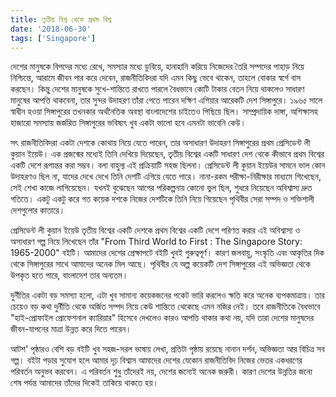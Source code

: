 ```yaml
---
title: তৃতীয় বিশ্ব থেকে প্রথম বিশ্ব
date: '2018-06-30'
tags: ['Singapore']
---
```


দেশের মানুষকে বিপদের মধ্যে রেখে, সমস্যার মধ্যে ডুবিয়ে, হানাহানি করিয়ে নিজেদের তৈরি সম্পদের পাহাড় নিয়ে নিশ্চিন্তে, আরামে জীবন পার করে দেবেন, রাজনীতিবিদরা যদি এমন কিছু ভেবে থাকেন, তাহলে বোকার স্বর্গে বাস করছেন। কিন্তু দেশের মানুষকে সুখে-শান্তিতে রাখতে পারলে বৈধভাবে কোটি টাকার বেতন নিয়ে থাকলেও সাধারণ মানুষের আপত্তি থাকবেনা, তার সুন্দর উদাহরণ তাঁরা পেতে পারেন দক্ষিণ এশিয়ার আরেকটি দেশ সিঙ্গাপুরে। ১৯৬৫ সালে স্বাধীন হওয়া সিঙ্গাপুরের তখনকার অর্থনৈতিক অবস্থা বাংলাদেশের চাইতেও পিছিয়ে ছিল। সাম্প্রদায়িক দাঙ্গা, অশিক্ষাসহ হাজারো সমস্যায় জর্জরিত সিঙ্গাপুরের ভবিষ্যৎ খুব একটা ভালো হবে এমনটা ভাবেনি কেউ।

সৎ রাজনীতিবিদরা একটা দেশকে কোথায় নিয়ে যেতে পারেন, তার অসাধারণ উদাহরণ সিঙ্গাপুরের প্রথম প্রেসিডেন্ট লী কুয়ান ইয়েউ। এক প্রজন্মের মধ্যেই তিনি দেখিয়ে দিয়েছেন, তৃতীয় বিশ্বের একটি সাধারণ দেশ থেকে কীভাবে প্রথম বিশ্বের একটি দেশে রূপান্তর করা সম্ভব। বলা বাহুল্য এই প্রক্রিয়াটি সহজ ছিলনা। প্রেসিডেন্ট লী কুয়ান ইয়েউর সামনে ভাল কোন উদাহরণও ছিল না, যাদের দেখে দেখে তিনি দেশটি এগিয়ে যেতে পারে। নানা-রকম পরীক্ষা-নিরীক্ষার মাধ্যমে শিখেছেন, সেই শেখা কাজে লাগিয়েছেন। যখনই বুঝেছেন আগের পরিকল্পনায় কোনো ভুল ছিল, শুধরে নিয়েছেন অবিশ্বাস্য দ্রুত গতিতে। একটু একটু করে গত কয়েক দশকে নিজের দেশটিকে তিনি নিয়ে গিয়েছেন পৃথিবীর সেরা সম্পদ ও শক্তিশালী দেশগুলোর কাতারে।

প্রেসিডেন্ট লী কুয়ান ইয়েউ তৃতীয় বিশ্বের একটি দেশকে প্রথম বিশ্বের একটি দেশে পরিণত করার এই অবিশ্বাস্য ও অসাধারণ গল্প নিয়ে লিখেছেন তাঁর "From Third World to First : The Singapore Story: 1965-2000" বইটি। আমাদের দেশের প্রেক্ষাপটে বইটি খুবই গুরুত্বপূর্ণ। কারণ জলবায়ু, সংস্কৃতি এবং আকৃতির দিক থেকে সিঙ্গাপুরের সাথে আমাদের অনেক মিল আছে। পৃথিবীর যে অল্প কয়েকটি দেশ সিঙ্গাপুরের এই অভিজ্ঞতা থেকে উপকৃত হতে পারে, বাংলাদেশ তার অন্যতম।

দুর্নীতির একটা বড় সমস্যা হলো, এটা খুব সামান্য কয়েকজনের পকেট ভারি করলেও ক্ষতি করে অনেক ব্যপকমাত্রায়। তার চেয়েও বড় কথা দুর্নীতি থেকে অর্জিত সম্পদ নিয়ে কেউ শান্তিতে থেকেছে এমন নজির নেই। তবে রাজনীতিকে বৈধভাবে "হাই-প্রোফাইল প্রোফেশনাল ক্যারিয়ার" হিসেবে দেখলেও কারও আপত্তি থাকার কথা নয়, যদি তারা দেশের মানুষদের জীবন-যাপনের মাত্রা উন্নত করে দিতে পারেন।

আটশ' পৃষ্ঠারও বেশি বড় বইটি খুব সহজ-সরল ভাষায় লেখা, প্রতিটা পৃষ্ঠায় রয়েছে নানান দর্শন, অভিজ্ঞতা আর বিচিত্র সব গল্প। বইটা পড়ার সুযোগ হলে আমার দৃঢ় বিশ্বাস আমাদের দেশের যেকোন রাজনীতিবিদ নিজের ভেতর একধরণের পরিবর্তন অনুভব করবেন। এ পরিবর্তন শুধু তাঁদেরই নয়, দেশের জন্যেই অনেক জরুরী। কারণ দেশের উন্নতির জন্যে শেষ পর্যন্ত আমাদের তাঁদের দিকেই তাকিয়ে থাকতে হয়।